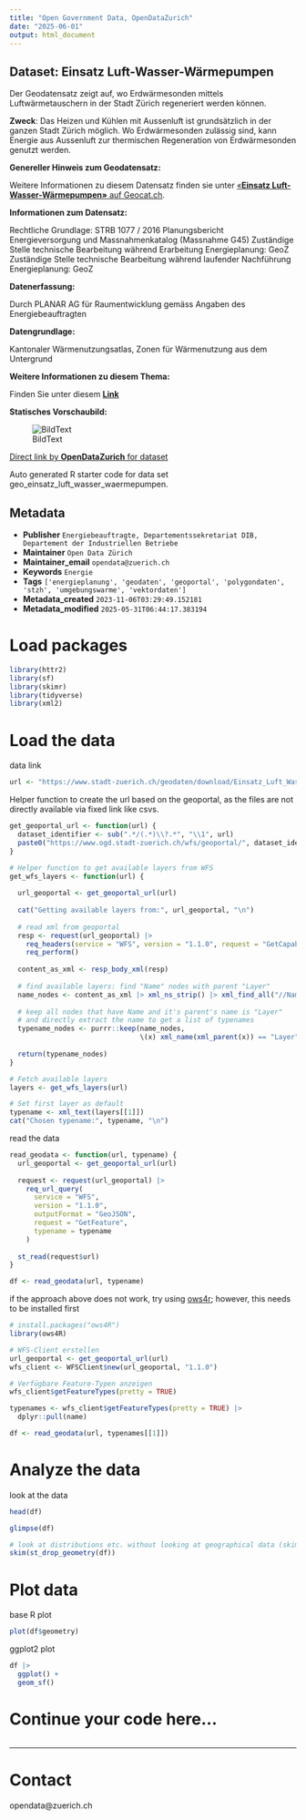 ```yaml
---
title: "Open Government Data, OpenDataZurich"
date: "2025-06-01"
output: html_document
---
```


## Dataset: Einsatz Luft-Wasser-Wärmepumpen

Der Geodatensatz zeigt auf, wo Erdwärmesonden mittels Luftwärmetauschern in der Stadt Zürich regeneriert werden können.

**Zweck**: Das Heizen und Kühlen mit Aussenluft ist grundsätzlich in der ganzen Stadt Zürich möglich. Wo Erdwärmesonden zulässig sind, kann Energie aus Aussenluft zur thermischen Regeneration von Erdwärmesonden genutzt werden.

**Genereller Hinweis zum Geodatensatz:**


Weitere Informationen zu diesem Datensatz finden sie unter [«**Einsatz Luft-Wasser-Wärmepumpen»** auf Geocat.ch](https://www.geocat.ch/geonetwork/srv/ger/catalog.search#/metadata/902e5728-dde1-4cd3-ad8d-00406650ca03).				
			   

**Informationen zum Datensatz:**

Rechtliche Grundlage: STRB 1077 / 2016
Planungsbericht Energieversorgung und Massnahmenkatalog (Massnahme G45)
Zuständige Stelle technische Bearbeitung während Erarbeitung Energieplanung: GeoZ
Zuständige Stelle technische Bearbeitung während laufender Nachführung Energieplanung: GeoZ

**Datenerfassung:**

Durch PLANAR  AG für Raumentwicklung gemäss Angaben des Energiebeauftragten

**Datengrundlage:**

Kantonaler Wärmenutzungsatlas, Zonen für Wärmenutzung aus dem Untergrund

**Weitere Informationen zu diesem Thema:**

Finden Sie unter diesem [**Link**](https://www.stadt-zuerich.ch/content/dib/de/index/energieversorgung/energieplanung.html)

**Statisches Vorschaubild:**

![BildText](https://www.gis.stadt-zuerich.ch/zueriplan_docs/geocat/902e5728-dde1-4cd3-ad8d-00406650ca03.png)



[Direct link by **OpenDataZurich** for dataset](https://data.stadt-zuerich.ch/dataset/geo_einsatz_luft_wasser_waermepumpen)

Auto generated R starter code for data set geo_einsatz_luft_wasser_waermepumpen.

## Metadata

- **Publisher** `Energiebeauftragte, Departementssekretariat DIB, Departement der Industriellen Betriebe`
- **Maintainer** `Open Data Zürich`
- **Maintainer_email** `opendata@zuerich.ch`
- **Keywords** `Energie`
- **Tags** `['energieplanung', 'geodaten', 'geoportal', 'polygondaten', 'stzh', 'umgebungswarme', 'vektordaten']`
- **Metadata_created** `2023-11-06T03:29:49.152181`
- **Metadata_modified** `2025-05-31T06:44:17.383194`


# Load packages

```r
library(httr2)
library(sf)
library(skimr)
library(tidyverse)
library(xml2)
```

# Load the data

data link
```r
url <- "https://www.stadt-zuerich.ch/geodaten/download/Einsatz_Luft_Wasser_Waermepumpen?format=geojson_link"
```


Helper function to create the url based on the geoportal, as the files are not directly available via fixed link like csvs.
```r
get_geoportal_url <- function(url) {
  dataset_identifier <- sub(".*/(.*)\\?.*", "\\1", url)
  paste0("https://www.ogd.stadt-zuerich.ch/wfs/geoportal/", dataset_identifier)
}
```

```r
# Helper function to get available layers from WFS
get_wfs_layers <- function(url) {
  
  url_geoportal <- get_geoportal_url(url)
  
  cat("Getting available layers from:", url_geoportal, "\n")
  
  # read xml from geoportal
  resp <- request(url_geoportal) |> 
    req_headers(service = "WFS", version = "1.1.0", request = "GetCapabilities") |> 
    req_perform()
  
  content_as_xml <- resp_body_xml(resp)
  
  # find available layers: find "Name" nodes with parent "Layer"
  name_nodes <- content_as_xml |> xml_ns_strip() |> xml_find_all("//Name")
  
  # keep all nodes that have Name and it's parent's name is "Layer"
  # and directly extract the name to get a list of typenames
  typename_nodes <- purrr::keep(name_nodes,
                                \(x) xml_name(xml_parent(x)) == "Layer")
  
  return(typename_nodes)
}

# Fetch available layers
layers <- get_wfs_layers(url)

# Set first layer as default
typename <- xml_text(layers[[1]])
cat("Chosen typename:", typename, "\n")
```

read the data
```r
read_geodata <- function(url, typename) {
  url_geoportal <- get_geoportal_url(url)
  
  request <- request(url_geoportal) |>
    req_url_query(
      service = "WFS",
      version = "1.1.0",
      outputFormat = "GeoJSON",
      request = "GetFeature",
      typename = typename
    )
  
  st_read(request$url)
}

df <- read_geodata(url, typename)
```

if the approach above does not work, try using [ows4r](https://eblondel.github.io/ows4R/); however, this needs to be installed first
```r
# install.packages("ows4R")
library(ows4R)

# WFS-Client erstellen
url_geoportal <- get_geoportal_url(url)
wfs_client <- WFSClient$new(url_geoportal, "1.1.0")

# Verfügbare Feature-Typen anzeigen
wfs_client$getFeatureTypes(pretty = TRUE)

typenames <- wfs_client$getFeatureTypes(pretty = TRUE) |> 
  dplyr::pull(name)

df <- read_geodata(url, typenames[[1]])
```

# Analyze the data

look at the data
```r
head(df)
```

```r
glimpse(df)
```

```r
# look at distributions etc. without looking at geographical data (skim cannot deal with geometries)
skim(st_drop_geometry(df))
```

# Plot data

base R plot
```r
plot(df$geometry)
```

ggplot2 plot
```r
df |>
  ggplot() +
  geom_sf()
```

# Continue your code here...

```r

```

------------------------------------------------------------------------

# Contact

opendata@zuerich.ch
